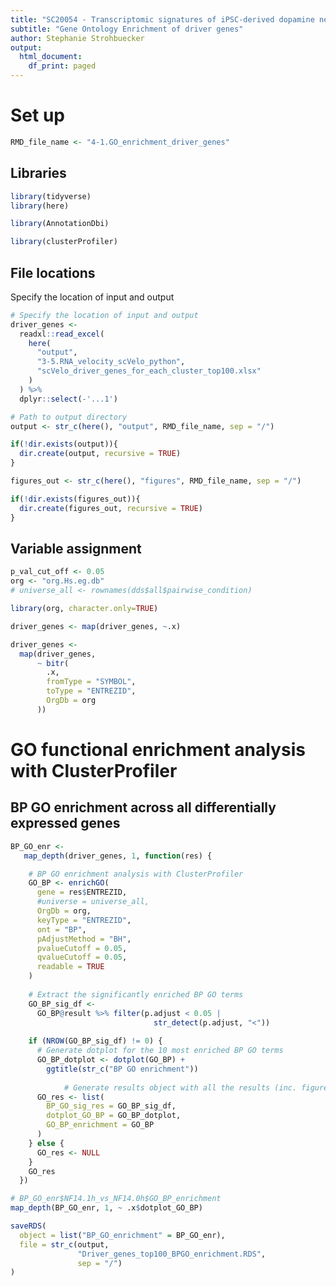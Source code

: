 ```yaml
---
title: "SC20054 - Transcriptomic signatures of iPSC-derived dopamine neurons"
subtitle: "Gene Ontology Enrichment of driver genes"
author: Stephanie Strohbuecker
output: 
  html_document:
    df_print: paged
---
```



# Set up

```r
RMD_file_name <- "4-1.GO_enrichment_driver_genes"
```


## Libraries

```r
library(tidyverse)
library(here)

library(AnnotationDbi)

library(clusterProfiler)
```

## File locations
Specify the location of input and output
```r
# Specify the location of input and output
driver_genes <-
  readxl::read_excel(
    here(
      "output",
      "3-5.RNA_velocity_scVelo_python",
      "scVelo_driver_genes_for_each_cluster_top100.xlsx"
    )
  ) %>% 
  dplyr::select(-'...1')

# Path to output directory
output <- str_c(here(), "output", RMD_file_name, sep = "/")

if(!dir.exists(output)){
  dir.create(output, recursive = TRUE)
}

figures_out <- str_c(here(), "figures", RMD_file_name, sep = "/")

if(!dir.exists(figures_out)){
  dir.create(figures_out, recursive = TRUE)
}

```

## Variable assignment
```r
p_val_cut_off <- 0.05
org <- "org.Hs.eg.db"
# universe_all <- rownames(dds$all$pairwise_condition)
```


```r
library(org, character.only=TRUE)
```

```r
driver_genes <- map(driver_genes, ~.x)
```

```r
driver_genes <-
  map(driver_genes,
      ~ bitr(
        .x,
        fromType = "SYMBOL",
        toType = "ENTREZID",
        OrgDb = org
      ))
```

# GO functional enrichment analysis with ClusterProfiler


## BP GO enrichment across all differentially expressed genes
```r
BP_GO_enr <-
   map_depth(driver_genes, 1, function(res) {

    # BP GO enrichment analysis with ClusterProfiler
    GO_BP <- enrichGO(
      gene = res$ENTREZID,
      #universe = universe_all,
      OrgDb = org,
      keyType = "ENTREZID",
      ont = "BP",
      pAdjustMethod = "BH",
      pvalueCutoff = 0.05,
      qvalueCutoff = 0.05,
      readable = TRUE
    )
    
    # Extract the significantly enriched BP GO terms
    GO_BP_sig_df <-
      GO_BP@result %>% filter(p.adjust < 0.05 |
                                str_detect(p.adjust, "<"))
    
    if (NROW(GO_BP_sig_df) != 0) {
      # Generate dotplot for the 10 most enriched BP GO terms
      GO_BP_dotplot <- dotplot(GO_BP) +
        ggtitle(str_c("BP GO enrichment"))
      
            # Generate results object with all the results (inc. figures)
      GO_res <- list(
        BP_GO_sig_res = GO_BP_sig_df,
        dotplot_GO_BP = GO_BP_dotplot,
        GO_BP_enrichment = GO_BP
      )
    } else {
      GO_res <- NULL
    }
    GO_res
  })
```

```r
# BP_GO_enr$NF14.1h_vs_NF14.0h$GO_BP_enrichment
map_depth(BP_GO_enr, 1, ~ .x$dotplot_GO_BP)
```

```r
saveRDS(
  object = list("BP_GO_enrichment" = BP_GO_enr),
  file = str_c(output,
               "Driver_genes_top100_BPGO_enrichment.RDS",
               sep = "/")
)
```